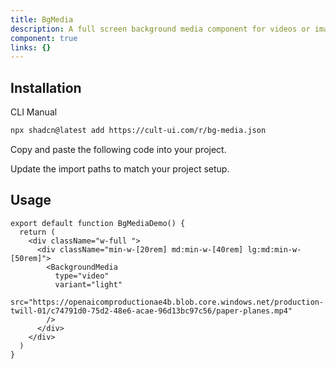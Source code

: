 ```yaml
---
title: BgMedia
description: A full screen background media component for videos or images
component: true
links: {}
---
```


<ComponentPreview
  name="bg-media-demo"
  className="[&_.preview>[data-orientation=vertical]]:sm:max-w-[70%]"
  description="All variations"
/>

## Installation

<CodeTabs>

<TabsList>
  <TabsTrigger value="cli">CLI</TabsTrigger>
  <TabsTrigger value="manual">Manual</TabsTrigger>
</TabsList>

<TabsContent value="cli">

```bash
npx shadcn@latest add https://cult-ui.com/r/bg-media.json
```

</TabsContent>

<TabsContent value="manual">

<Steps>

<Step>Copy and paste the following code into your project.</Step>

<ComponentSource name="bg-media" />

<Step>Update the import paths to match your project setup.</Step>

</Steps>

</TabsContent>

</CodeTabs>

## Usage



```tsx
export default function BgMediaDemo() {
  return (
    <div className="w-full ">
      <div className="min-w-[20rem] md:min-w-[40rem] lg:md:min-w-[50rem]">
        <BackgroundMedia
          type="video"
          variant="light"
          src="https://openaicomproductionae4b.blob.core.windows.net/production-twill-01/c74791d0-75d2-48e6-acae-96d13bc97c56/paper-planes.mp4"
        />
      </div>
    </div>
  )
}
```
